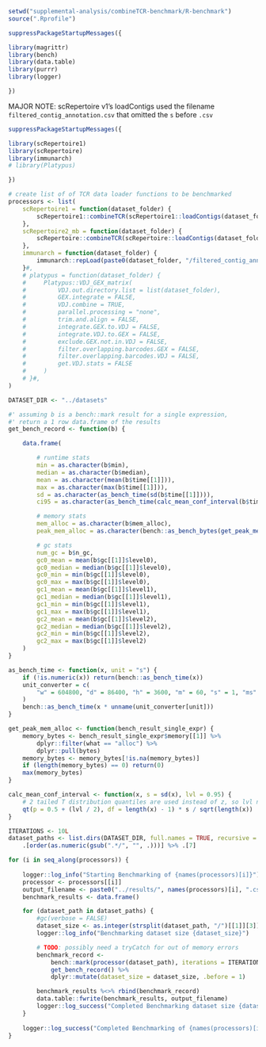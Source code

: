 ```r
setwd("supplemental-analysis/combineTCR-benchmark/R-benchmark")
source(".Rprofile")

suppressPackageStartupMessages({

library(magrittr)
library(bench)
library(data.table)
library(purrr)
library(logger)

})
```

MAJOR NOTE: scRepertoire v1's loadContigs used the filename `filtered_contig_annotation.csv` that omitted the `s` before `.csv`

```r
suppressPackageStartupMessages({

library(scRepertoire1)
library(scRepertoire)
library(immunarch)
# library(Platypus)

})

# create list of of TCR data loader functions to be benchmarked
processors <- list(
    scRepertoire1 = function(dataset_folder) {
        scRepertoire1::combineTCR(scRepertoire1::loadContigs(dataset_folder))
    },
    scRepertoire2_mb = function(dataset_folder) {
        scRepertoire::combineTCR(scRepertoire::loadContigs(dataset_folder))
    },
    immunarch = function(dataset_folder) {
        immunarch::repLoad(paste0(dataset_folder, "/filtered_contig_annotation.csv"))
    }#,
    # platypus = function(dataset_folder) {
    #     Platypus::VDJ_GEX_matrix(
    #         VDJ.out.directory.list = list(dataset_folder),
    #         GEX.integrate = FALSE,
    #         VDJ.combine = TRUE,
    #         parallel.processing = "none",
    #         trim.and.align = FALSE,
    #         integrate.GEX.to.VDJ = FALSE,
    #         integrate.VDJ.to.GEX = FALSE,
    #         exclude.GEX.not.in.VDJ = FALSE,
    #         filter.overlapping.barcodes.GEX = FALSE,
    #         filter.overlapping.barcodes.VDJ = FALSE,
    #         get.VDJ.stats = FALSE
    #     )
    # }#,
)
```

```r
DATASET_DIR <- "../datasets"

#' assuming b is a bench::mark result for a single expression,
#' return a 1 row data.frame of the results
get_bench_record <- function(b) {

    data.frame(

        # runtime stats
        min = as.character(b$min),
        median = as.character(b$median),
        mean = as.character(mean(b$time[[1]])),
        max = as.character(max(b$time[[1]])),
        sd = as.character(as_bench_time(sd(b$time[[1]]))),
        ci95 = as.character(as_bench_time(calc_mean_conf_interval(b$time[[1]])),

        # memory stats
        mem_alloc = as.character(b$mem_alloc),
        peak_mem_alloc = as.character(bench::as_bench_bytes(get_peak_mem_alloc(b)))),

        # gc stats
        num_gc = b$n_gc,
        gc0_mean = mean(b$gc[[1]]$level0),
        gc0_median = median(b$gc[[1]]$level0),
        gc0_min = min(b$gc[[1]]$level0),
        gc0_max = max(b$gc[[1]]$level0),
        gc1_mean = mean(b$gc[[1]]$level1),
        gc1_median = median(b$gc[[1]]$level1),
        gc1_min = min(b$gc[[1]]$level1),
        gc1_max = max(b$gc[[1]]$level1),
        gc2_mean = mean(b$gc[[1]]$level2),
        gc2_median = median(b$gc[[1]]$level2),
        gc2_min = min(b$gc[[1]]$level2),
        gc2_max = max(b$gc[[1]]$level2)
    )
}

as_bench_time <- function(x, unit = "s") {
    if (!is.numeric(x)) return(bench::as_bench_time(x))
    unit_converter = c(
        "w" = 604800, "d" = 86400, "h" = 3600, "m" = 60, "s" = 1, "ms" = 1e-3, "µs" = 1e-6, "ns" = 1e-9
    )
    bench::as_bench_time(x * unname(unit_converter[unit]))
}

get_peak_mem_alloc <- function(bench_result_single_expr) {
    memory_bytes <- bench_result_single_expr$memory[[1]] %>%
        dplyr::filter(what == "alloc") %>%
        dplyr::pull(bytes)
    memory_bytes <- memory_bytes[!is.na(memory_bytes)]
    if (length(memory_bytes) == 0) return(0)
    max(memory_bytes)
}

calc_mean_conf_interval <- function(x, s = sd(x), lvl = 0.95) {
    # 2 tailed T distribution quantiles are used instead of z, so lvl need to be transformed to 2 tailed
    qt(p = 0.5 + (lvl / 2), df = length(x) - 1) * s / sqrt(length(x))
}
```

```r
ITERATIONS <- 10L
dataset_paths <- list.dirs(DATASET_DIR, full.names = TRUE, recursive = FALSE) %>%
    .[order(as.numeric(gsub(".*/", "", .)))] %>% .[7]

for (i in seq_along(processors)) {
    
    logger::log_info("Starting Benchmarking of {names(processors)[i]}")
    processor <- processors[[i]]
    output_filename <- paste0("../results/", names(processors)[i], ".csv")
    benchmark_results <- data.frame()

    for (dataset_path in dataset_paths) {
        #gc(verbose = FALSE)
        dataset_size <- as.integer(strsplit(dataset_path, "/")[[1]][3])
        logger::log_info("Benchmarking dataset size {dataset_size}")

        # TODO: possibly need a tryCatch for out of memory errors
        benchmark_record <-
            bench::mark(processor(dataset_path), iterations = ITERATIONS, filter_gc = FALSE, check = FALSE) %>%
            get_bench_record() %>%
            dplyr::mutate(dataset_size = dataset_size, .before = 1)

        benchmark_results %<>% rbind(benchmark_record)
        data.table::fwrite(benchmark_results, output_filename)
        logger::log_success("Completed Benchmarking dataset size {dataset_size}")
    }
    
    logger::log_success("Completed Benchmarking of {names(processors)[i]}")
}
```
